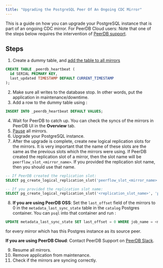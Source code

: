 ```yaml
---
title: "Upgrading the PostgreSQL Peer Of An Ongoing CDC Mirror"
---
```


This is a guide on how you can upgrade your PostgreSQL instance that is part of an ongoing CDC mirror.
<Note>
For PeerDB Cloud users: Note that one of the steps below requires the intervention of [PeerDB support](https://slack.peerdb.io).
</Note>

## Steps
1. Create a dummy table, and [add the table to all mirrors](/features/edit-mirror#adding-tables)
```sql
CREATE TABLE _peerdb_heartbeat (
  id SERIAL PRIMARY KEY,
  last_updated TIMESTAMP DEFAULT CURRENT_TIMESTAMP
);
```
2. Make sure all writes to the database stop. In other words, put the application in maintenance/downtime.
3. Add a row to the dummy table using :
```sql
INSERT INTO _peerdb_heartbeat DEFAULT VALUES;
```
4. Wait for PeerDB to catch up. You can check the syncs of the mirrors in PeerDB UI in the **Overview** tab.
5. [Pause](/features/pause-mirror) all mirrors.
6. Upgrade your PostgreSQL instance.
7. After the upgrade is complete, create new logical replication slots for the mirrors.
It is very important that the name of these slots are the same as the previous slots which the mirrors were using.
If PeerDB created the replication slot of a mirror, then the slot name will be `peerflow_slot_<mirror_name>`.
If you provided the replication slot name, then you should use that name.
```sql
-- If PeerDB created the replication slot:
SELECT pg_create_logical_replication_slot('peerflow_slot_<mirror_name>', 'pgoutput');

-- If you provided the replication slot name:
SELECT pg_create_logical_replication_slot('<replication_slot_name>', 'pgoutput');
```
8. **If you are using PeerDB OSS**:
Set the `last_offset` field of the mirrors to 0 in the `metadata_last_sync_state` table in the `catalog` Postgres container.
You can `psql` into that container and run :
```sql
UPDATE metadata_last_sync_state SET last_offset = 0 WHERE job_name = <mirror_name>;
```
for every mirror which has this Postgres instance as its source peer.

**If you are using PeerDB Cloud**: Contact PeerDB Support on [PeerDB Slack](https://slack.peerdb.io).

9. Resume all mirrors.
10. Remove application from maintenance.
11. Check if the mirrors are syncing correctly.